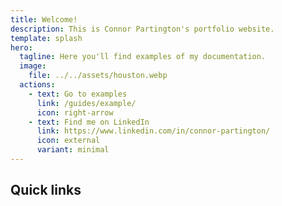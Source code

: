 ```yaml
---
title: Welcome!
description: This is Connor Partington's portfolio website.
template: splash
hero:
  tagline: Here you'll find examples of my documentation.
  image:
    file: ../../assets/houston.webp
  actions:
    - text: Go to examples
      link: /guides/example/
      icon: right-arrow
    - text: Find me on LinkedIn
      link: https://www.linkedin.com/in/connor-partington/
      icon: external
      variant: minimal
---
```



## Quick links

<CardGrid>
	<LinkCard
		title="Examples"
		href="/guides/example/"
		description="View my range of technical writing examples."
	/>
	<LinkCard
		title="Templates"
		href="/templates/"
		description="View my templates for creating helpful content."
	/>
	<LinkCard
		title="Recommendations"
		href="/recommendations/"
		description="View recommendations people have given me."
	/>
</CardGrid>